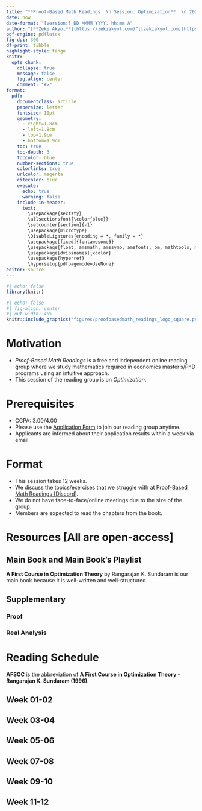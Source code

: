 ---
title: "**Proof-Based Math Readings  \n Session: Optimization**  \n 2024 Fall"
date: now
date-format: "[Version:] DD MMMM YYYY, hh:mm A"
author: "[**Zeki Akyol**](https://zekiakyol.com)^[[zekiakyol.com](https://zekiakyol.com)]  \n Department of Economics  \n Istanbul Technical University  \n [Click here for the most recent versions of the syllabuses](https://github.com/zekiakyol/proof-based-math-readings)"
pdf-engine: pdflatex
fig-dpi: 300
df-print: tibble
highlight-style: tango
knitr:
  opts_chunk: 
    collapse: true
    message: false
    fig.align: center
    comment: "#>"
format:
  pdf: 
    documentclass: article
    papersize: letter
    fontsize: 10pt
    geometry: 
      - right=1.8cm
      - left=1.8cm
      - top=1.9cm
      - bottom=1.9cm
    toc: true
    toc-depth: 3
    toccolor: blue
    number-sections: true
    colorlinks: true
    urlcolor: magenta
    citecolor: blue
    execute:
      echo: true
      warning: false
    include-in-header: 
      text: |
        \usepackage{sectsty}
        \allsectionsfont{\color{blue}}
        \setcounter{section}{-1}
        \usepackage{microtype}
        \DisableLigatures{encoding = *, family = *}
        \usepackage[fixed]{fontawesome5}
        \usepackage{float, amsmath, amssymb, amsfonts, bm, mathtools, mathastext}
        \usepackage[dvipsnames]{xcolor}
        \usepackage{hyperref}
        \hypersetup{pdfpagemode=UseNone}
editor: source
---

```{r}
#| echo: false
library(knitr)
```

```{r}
#| echo: false
#| fig-align: center
#| out-width: 40%
knitr::include_graphics("figures/proofbasedmath_readings_logo_square.png")
```

\newpage

# Motivation 

- *Proof-Based Math Readings* is a free and independent online reading group where we study mathematics required in economics master's/PhD programs using an intuitive approach.
- This session of the reading group is on *Optimization*.

# Prerequisites

- CGPA: 3.00/4.00
- Please use the [\faLink Application Form](https://docs.google.com/forms/d/e/1FAIpQLSf3OxwYuAwiDXMVTCQ_x3FTtKnHmRRkl_SXlpdfqTDty06PxQ/viewform) to join our reading group anytime.
- Applicants are informed about their application results within a week via email.

# Format

- This session takes 12 weeks.
- We discuss the topics/exercises that we struggle with at [\faDiscord Proof-Based Math Readings \[Discord\]](https://discord.com).
- We do not have face-to-face/online meetings due to the size of the group.
- Members are expected to read the chapters from the book.

# Resources [All are open-access]

## Main Book and Main Book's Playlist

**A First Course in Optimization Theory** by Rangarajan K. Sundaram is our main book because it is well-written and well-structured.

\begin{itemize}
  \item[\faBook] A First Course in Optimization Theory - Rangarajan K. Sundaram (1996)
\end{itemize}

## Supplementary

### Proof

\begin{itemize}
  \item[\faBook] \href{https://www.people.vcu.edu/~rhammack/BookOfProof/}{Book of Proof - Richard Hammack (3.3 Edition, 2022)}
  \item[\faYoutube] \href{https://www.youtube.com/@jeremy9959/playlists?view=50&sort=dd&shelf_id=5}{Book of Proof - Richard Hammack (3.3 Edition, 2022, Companion playlist by Jeremy Teitelbaum)}
  \item[\faYoutube] \href{https://www.youtube.com/playlist?list=PLVMgvCDIRy1x00m7Oo9XzEkDDACeEK_m-}{Book of Proof - Richard Hammack (3.3 Edition, 2022, Companion playlist by Michael Penn)}
  \item[\faBook] \href{https://summit.plymouth.edu/bitstream/handle/20.500.12774/381/psu-oer-024.pdf?sequence=1&isAllowed=y}{Book of Proof - Richard Hammack (3.3 Edition, 2022, Companion workbook by Justin Wright)}
\end{itemize}

### Real Analysis

\begin{itemize}
  \item[\faBook] \href{https://www.jirka.org/ra}{Basic Analysis I: Introduction to Real Analysis [Volume I] - Jiri Lebl (Version 6.0, 2023)}
  \item[\faYoutube] \href{https://www.youtube.com/playlist?list=PLUl4u3cNGP61O7HkcF7UImpM0cR_L2gSw}{Real Analysis - Casey Rodriguez (2020, Companion playlist to Basic Analysis I)}
  \item[\faYoutube] \href{https://www.youtube.com/playlist?list=PLUl4u3cNGP613ULTyHAqz04niYf722x7S}{Introduction To Metric Spaces - Paige Bright (2023)}
\end{itemize}

\newpage

# Reading Schedule

**AFSOC** is the abbreviation of **A First Course in Optimization Theory - Rangarajan K. Sundaram (1996)**.

::: {.callout-tip icon=false}
## **\faCalendar* Week 01-02**

\begin{itemize}
  \item[\faBook] AFSOC, Appendix A: Set Theory and Logic: An Introduction
  \item[\faBook] AFSOC, Appendix B: The Real Line
  \item[\faBook] AFSOC, Appendix C: Structures on Vector Spaces
  \item[\faBook] AFSOC, Chapter 1: Mathematical Preliminaries
\end{itemize}
:::

::: {.callout-tip icon=false}
## **\faCalendar* Week 03-04**

\begin{itemize}
  \item[\faBook] AFSOC, Chapter 2: Optimization in $\mathbb{R}^n$
\end{itemize}
:::

::: {.callout-tip icon=false}
## **\faCalendar* Week 05-06**

\begin{itemize}
  \item[\faBook] AFSOC, Chapter 3: Existence of Solutions: The Weierstrass Theorem
  \item[\faBook] AFSOC, Chapter 4: Unconstrained Optima
\end{itemize}
:::

::: {.callout-tip icon=false}
## **\faCalendar* Week 07-08**

\begin{itemize}
  \item[\faBook] AFSOC, Chapter 5: Equality Constraints and the Theorem of Lagrange
  \item[\faBook] AFSOC, Chapter 6: Inequality Constraints and the Theorem of Kuhn and Tucker
\end{itemize}
:::

::: {.callout-tip icon=false}
## **\faCalendar* Week 09-10**

\begin{itemize}
  \item[\faBook] AFSOC, Chapter 7: Convex Structures in Optimization Theory
  \item[\faBook] AFSOC, Chapter 8: Quasi-Convexity and Optimization
\end{itemize}
:::

::: {.callout-tip icon=false}
## **\faCalendar* Week 11-12**

\begin{itemize}
  \item[\faBook] AFSOC, Chapter 11: Finite-Horizon Dynamic Programming
  \item[\faBook] AFSOC, Chapter 12: Stationary Discounted Dynamic Programming
\end{itemize}
:::